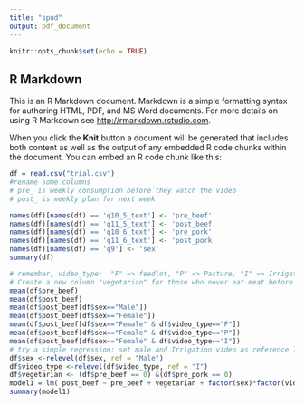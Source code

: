 ```yaml
---
title: "spud"
output: pdf_document
---
```


```r
knitr::opts_chunk$set(echo = TRUE)
```

## R Markdown

This is an R Markdown document. Markdown is a simple formatting syntax for authoring HTML, PDF, and MS Word documents. For more details on using R Markdown see <http://rmarkdown.rstudio.com>.

When you click the **Knit** button a document will be generated that includes both content as well as the output of any embedded R code chunks within the document. You can embed an R code chunk like this:

```r
df = read.csv("trial.csv")
#rename some columns
# pre_ is weekly consumption before they watch the video
# post_ is weekly plan for next week

names(df)[names(df) == 'q10_5_text'] <- 'pre_beef'
names(df)[names(df) == 'q11_5_text'] <- 'post_beef'
names(df)[names(df) == 'q10_6_text'] <- 'pre_pork'
names(df)[names(df) == 'q11_6_text'] <- 'post_pork'
names(df)[names(df) == 'q9'] <- 'sex'
summary(df)

# remember, video_type:  "F" => feedlot, "P" => Pasture, "I" => Irrigation
# Create a new column "vegetarian" for those who never eat meat before or after treatment
mean(df$pre_beef)
mean(df$post_beef)
mean(df$post_beef[df$sex=="Male"])
mean(df$post_beef[df$sex=="Female"])
mean(df$post_beef[df$sex=="Female" & df$video_type=="F"])
mean(df$post_beef[df$sex=="Female" & df$video_type=="P"])
mean(df$post_beef[df$sex=="Female" & df$video_type=="I"])
# try a simple regression; set male and Irrigation video as reference levels for those factors
df$sex <-relevel(df$sex, ref = "Male")
df$video_type <-relevel(df$video_type, ref = "I")
df$vegetarian <- (df$pre_beef == 0) &(df$pre_pork == 0) 
model1 = lm( post_beef ~ pre_beef + vegetarian + factor(sex)*factor(video_type)*vegetarian, data=df)
summary(model1)
```